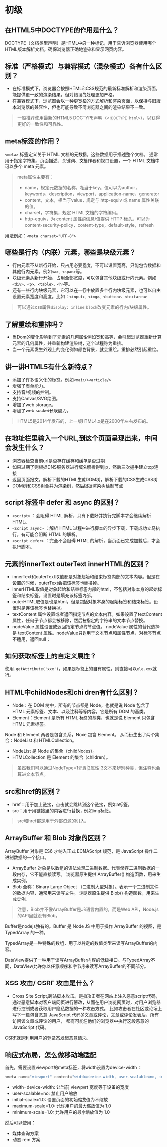 # 初级
## 在HTML5中DOCTYPE的作用是什么？
DOCTYPE（文档类型声明）是HTML中的一种标记，用于告诉浏览器使用哪个HTML版本解析文档。确保浏览器正确地渲染和显示网页内容。

## 标准（严格模式）与兼容模式（混杂模式）各有什么区别？

* 在标准模式下，浏览器会按照HTML和CSS规范的最新标准解析和渲染页面，能提供更一致的渲染结果，但对错误的处理更加严格。
* 在兼容模式下，浏览器会以一种更宽松的方式解析和渲染页面，以保持与旧版本浏览器的兼容性，但也可能导致不同浏览器之间的渲染结果不一致。

> 一般推荐使用最新的HTML5 DOCTYPE声明（`<!DOCTYPE html>`），以获得更好的一致性和可靠性。

## meta标签的作用？
`<meta>` 标签定义关于 HTML 文档的元数据。这些数据用于描述整个文档。
通常用于指定字符集、页面描述、关键词、文档作者和视口设置，一个 HTML 文档中可以多个 meta 元素。

> meta属性主要有：
> * name，规定元数据的名称，相当于key。值可以为author，keywords，description，viewport，application-name，generator
> * content，文本，相当于value，规定与 http-equiv 或 name 属性关联的值。
> * charset，字符集，规定 HTML 文档的字符编码。
> * http-equiv，为 content 属性的信息/值提供 HTTP 标头。可以为content-security-policy，content-type，default-style，refresh

用法例如：`<meta charset="UTF-8">`

## 哪些是行内（内联）元素，哪些是块级元素？
* 行内元素不从新行开始，只占用必要宽度，不可以设置宽高，只能包含数据和其他行内元素。例如`<a>、<span>`等。
* 块级元素从新行开始，占用全部宽度，可以包含其他块级或行内元素。例如`<div>、<p>、<table>、<h>`等。
* 还有一些行内块级元素，它可以在一行中放置多个行内块级元素，也可以自由设置元素宽度和高度。比如：`<input>、<img>、<button>、<textarea>`

> 可以通过css属性`display: inline|block`改变元素的行内/块级属性。

## 了解重绘和重排吗？
* 当Dom的变化影响到了元素的几何属性例如宽和高等，会引起浏览器重新计算元素的几何属性，并重新构建渲染树，这个过程称为重排。
* 当一个元素发生外观上的变化例如颜色背景，就会重绘。重排必然引起重绘。

## 讲一讲HTML5有什么新特点？
* 添加了许多语义化的标签。例如`<main/><article/>`
* 增强了表单能力。
* 支持音/视频的控制。
* 支持Canvas/SVG绘图。
* 增加了web storage。
* 增加了web socket长联能力。

> HTML5是2014年发布的，上一版HTML4.x是在2000年左右发布的。

## 在地址栏里输入一个URL,到这个页面呈现出来，中间会发生什么？
* 浏览器检查当前url是否存在缓存和缓存是否过期
* 如果过期了则根据DNS服务器进行域名解析得到ip，然后三次握手建立tcp连接
* 返回页面报文，解析下载的HTML生成DOM树，解析下载的CSS生成CSS树
* DOM树和CSS树合并为渲染树，然后根据渲染树绘制节点

## script 标签中 defer 和 async 的区别？
* `<script>` ：会阻碍 HTML 解析，只有下载好并执行完脚本才会继续解析 HTML。
* `<script async>` ：解析 HTML 过程中进行脚本的异步下载，下载成功立马执行，有可能会阻断 HTML 的解析。
* `<script defer>` ：完全不会阻碍 HTML 的解析，当页面已完成加载后，才会执行脚本。

## 元素的innerText outerText innerHTML的区别？
* innerText和outerText取值都是对象起始和结束标签内部的文本内容。但是在设置的时候，outerText会把该标签也替换掉。
* innerHTML取值是对象起始和结束标签内部的html，不包括对象本身的起始标签和结束标签。设置时是填充该标签内部。
* outerHTML取值是也是html，但是包括对象本身的起始标签和结束标签。设置时是连该标签也替换掉。
* textContent 属性设置或者返回指定节点的文本内容。如果设置了textContent属性，任何子节点都会被移除，然后被指定的字符串的文本节点替换。
* nodeValue 属性设置或返回指定节点的节点值。
nodeValue 属性的替代选择是 textContent 属性。nodeValue只适用于文本节点和属性节点，对标签节点不适用，返回null；

## 如何获取标签上的自定义属性？
使用`.getAttribute('xxx')`，如果是标签上的自有属性，则直接可以`ele.xxx`就行。

## HTML中childNodes和children有什么区别？
* Node：在 DOM 树中，所有的节点都是 Node，也就是说 Node 包含了 HTML 元素标签、文本、以及注释等等内容，它是所有 DOM 的基类。
* Element：Element 是所有 HTML 标签的基类，也就是说 Element 只包含 HTML 元素标签。

Node 和 Element 两者是包含关系，Node 包含 Element。
从而衍生出了两个集合：NodeList 和 HTMLCollection。
* NodeList 是 Node 的集合（childNodes）。
* HTMLCollection 是 Element 的集合（children）。

> 虽然我们可以通过NodeType=1元素|2属性|3文本来辨别种类，但注释也会算进文本节点。

## src和href的区别？
* href：用于加上链接，点击就会跳转到这个链接，例如a标签。
* src：用于用链接里的内容进行替换，例如img标签。
> src和href都是用于外部资源的引入。

## ArrayBuffer 和 Blob 对象的区别？

ArrayBuffer 对象是 ES6 才纳入正式 ECMAScript 规范，是 JavaScript 操作二进制数据的一个接口。
* ArrayBuffer 对象是以数组的语法处理二进制数据。代表储存二进制数据的一段内存，它不能直接读写。
浏览器原生提供 ArrayBuffer() 构造函数，用来生成实例。
* Blob 全称：Binary Large Object （二进制大型对象）。表示一个二进制文件的数据内容，通常用来读写文件。
浏览器原生提供 Blob() 构造函数，用来生成实例。

> 注意，Blob并不像ArrayBuffer是JS语⾔内置的，⽽是Web API，Node.js的API⾥就没有Blob。

Buffer是nodejs独有的。Buffer 是 Node.JS 中用于操作 ArrayBuffer 的视图，是 TypedArray 的一种。

TypedArray是一种特殊的数组，用于以特定的数值类型来读写ArrayBuffer的内容。

DataView提供了一种用于读写ArrayBuffer内容的低级接口。与TypedArray不同，DataView允许你以任意顺序和字节序来读写ArrayBuffer的不同部分。

## XSS 攻击/ CSRF 攻击是什么？
* Cross Site Script,跨站脚本攻击。是指攻击者在网站上注入恶意script代码，
通过恶意脚本对客户端网页进行篡改，从而在用户浏览网页时，对用户浏览器进行控制或者获取用户隐私数据的一种攻击方式。
比如攻击者在社区或论坛上写下一篇包含恶意 JavaScript 代码的文章或评论，文章或评论发表后，所有访问该文章或评论的用户，
都有可能在他们的浏览器中执行这段恶意的 JavaScript 代码。

CSRF就是利用用户的登录态发起恶意请求。

## 响应式布局，怎么做移动端适配
首先，需要设置viewport的meta标签，将width设置为device-width：
```js
<meta name="viewport" content="width=device-width, user-scalable=no, initial-scale=1.0, maximum-scale=1.0, minimum-scale=1.0">
```
* width=device-width: 让当前 viewport 宽度等于设备的宽度
* user-scalable=no: 禁止用户缩放
* initial-scale=1.0: 设置页面的初始缩放值为不缩放
* maximum-scale=1.0: 允许用户的最大缩放值为 1.0
* minimum-scale=1.0: 允许用户的最小缩放值为 1.0

然后可以使用：
* 媒体查询方案
* 动态 rem 方案
